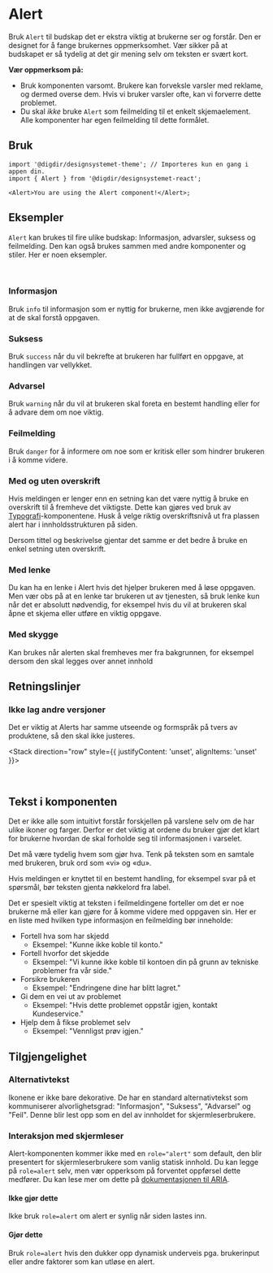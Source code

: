 


<Meta of={AlertStories} />

# Alert

Bruk `Alert` til budskap det er ekstra viktig at brukerne ser og forstår. Den er designet for å fange brukernes oppmerksomhet. Vær sikker på at budskapet er så tydelig at det gir mening selv om teksten er svært kort.

**Vær oppmerksom på:**

- Bruk komponenten varsomt. Brukere kan forveksle varsler med reklame, og dermed overse dem. Hvis vi bruker varsler ofte, kan vi forverre dette problemet.
- Du skal _ikke_ bruke `Alert` som feilmelding til et enkelt skjemaelement. Alle komponenter har egen feilmelding til dette formålet.

<Primary />
<Controls />

## Bruk

<Information text='token' />

```tsx
import '@digdir/designsystemet-theme'; // Importeres kun en gang i appen din.
import { Alert } from '@digdir/designsystemet-react';

<Alert>You are using the Alert component!</Alert>;
```

## Eksempler

`Alert` kan brukes til fire ulike budskap: Informasjon, advarsler, suksess og feilmelding. Den kan også brukes sammen med andre komponenter og stiler. Her er noen eksempler.

<br />

### Informasjon

Bruk `info` til informasjon som er nyttig for brukerne, men ikke avgjørende for at de skal forstå oppgaven.

<Canvas of={AlertStories.VariantInfo} />

### Suksess

Bruk `success` når du vil bekrefte at brukeren har fullført en oppgave, at handlingen var vellykket.

<Canvas of={AlertStories.VariantSuccess} />

### Advarsel

Bruk `warning` når du vil at brukeren skal foreta en bestemt handling eller for å advare dem om noe viktig.

<Canvas of={AlertStories.VariantWarning} />

### Feilmelding

Bruk `danger` for å informere om noe som er kritisk eller som hindrer brukeren i å komme videre.

<Canvas of={AlertStories.VariantDanger} />

### Med og uten overskrift

Hvis meldingen er lenger enn en setning kan det være nyttig å bruke en overskrift til å fremheve det viktigste. Dette kan gjøres ved bruk av [Typografi](/docs/komponenter-typography--docs)-komponentene. Husk å velge riktig overskriftsnivå ut fra plassen alert har i innholdsstrukturen på siden.

<Canvas of={AlertStories.MedHeading} />

Dersom tittel og beskrivelse gjentar det samme er det bedre å bruke en enkel setning uten overskrift.

<Canvas of={AlertStories.MedKunHeading} />

### Med lenke

Du kan ha en lenke i Alert hvis det hjelper brukeren med å løse oppgaven. Men vær obs på at en lenke tar brukeren ut av tjenesten, så bruk lenke kun når det er absolutt nødvendig, for eksempel hvis du vil at brukeren skal åpne et skjema eller utføre en viktig oppgave.

<Canvas of={AlertStories.MedLenke} />

### Med skygge

Kan brukes når alerten skal fremheves mer fra bakgrunnen, for eksempel dersom den skal legges over annet innhold

<Canvas of={AlertStories.MedShadow} />

## Retningslinjer

### Ikke lag andre versjoner

Det er viktig at Alerts har samme utseende og formspråk på tvers av produktene, så den skal ikke justeres.

<Stack direction="row" style={{
  justifyContent: 'unset',
  alignItems: 'unset'
}}>
  <Do
    description='Alert brukes på tvers av produkter og skal se like ut'
    image='/img/component-guidelines/alert/alert-ex1-do.png'
  />

  <Dont
    description='Ikke fjern border, bytt ikon, eller gjør andre visuelle endringer på alert'
    image='/img/component-guidelines/alert/alert-ex1-dont.png'
  />
</Stack>
<br />

## Tekst i komponenten

Det er ikke alle som intuitivt forstår forskjellen på varslene selv om de har ulike ikoner og farger. Derfor er det viktig at ordene du bruker gjør det klart for brukerne hvordan de skal forholde seg til informasjonen i varselet.

Det må være tydelig hvem som gjør hva. Tenk på teksten som en samtale med brukeren, bruk ord som «vi» og «du».

Hvis meldingen er knyttet til en bestemt handling, for eksempel svar på et spørsmål, bør teksten gjenta nøkkelord fra label.

Det er spesielt viktig at teksten i feilmeldingene forteller om det er noe brukerne må eller kan gjøre for å komme videre med oppgaven sin. Her er en liste med hvilken type informasjon en feilmelding bør inneholde:

- Fortell hva som har skjedd
  - Eksempel: "Kunne ikke koble til konto."
- Fortell hvorfor det skjedde
  - Eksempel: "Vi kunne ikke koble til kontoen din på grunn av tekniske problemer fra vår side."
- Forsikre brukeren
  - Eksempel: "Endringene dine har blitt lagret."
- Gi dem en vei ut av problemet
  - Eksempel: "Hvis dette problemet oppstår igjen, kontakt Kundeservice."
- Hjelp dem å fikse problemet selv
  - Eksempel: "Vennligst prøv igjen."
    <br />

## Tilgjengelighet

### Alternativtekst

Ikonene er ikke bare dekorative. De har en standard alternativtekst som kommuniserer alvorlighetsgrad: "Informasjon", "Suksess", "Advarsel" og "Feil". Denne blir lest opp som en del av innholdet for skjermleserbrukere.

### Interaksjon med skjermleser

Alert-komponenten kommer ikke med en `role="alert"` som default, den blir presentert for skjermleserbrukere som vanlig statisk innhold. Du kan legge på `role=alert` selv, men vær opperksom på forventet oppførsel dette medfører. Du kan lese mer om dette på [dokumentasjonen til ARIA](https://developer.mozilla.org/en-US/docs/Web/Accessibility/ARIA/Roles/alert_role).

#### Ikke gjør dette

Ikke bruk `role=alert` om alert er synlig når siden lastes inn.

<Canvas of={AlertStories.UtenAria} />

#### Gjør dette

Bruk `role=alert` hvis den dukker opp dynamisk underveis pga. brukerinput eller andre faktorer som kan utløse en alert.

<Canvas of={AlertStories.MedAria} />
